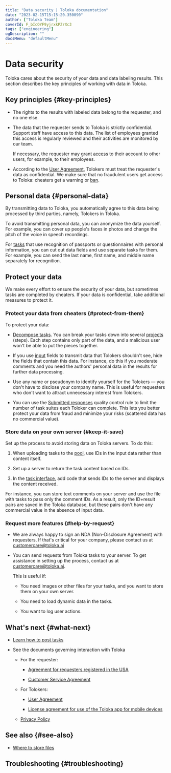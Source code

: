 ```yaml
---
title: "Data security | Toloka documentation"
date: "2023-02-15T15:15:20.350090"
author: ["Toloka Team"]
coverId: F_bIcOYF9yjrxkPZrXc3
tags: ["engineering"]
ogDescription: ""
docsMenu: "defaultMenu"
---
```



# Data security

Toloka cares about the security of your data and data labeling results. This section describes the key principles of working with data in Toloka.

## Key principles {#key-principles}

- The rights to the results with labeled data belong to the requester, and no one else.

- The data that the requester sends to Toloka is strictly confidential. Support staff have access to this data. The list of employees granted this access is regularly reviewed and their activities are monitored by our team.

    <Note mode="warning" title="Warning">

    If necessary, the requester may grant [access](/docs/guide/multiple-access) to their account to other users, for example, to their employees.

    </Note>

- According to the [User Agreement](https://toloka.ai/tolokers/legal/user-agreement), Tolokers must treat the requester's data as confidential. We make sure that no fraudulent users get access to Toloka: cheaters get a warning or [ban](/docs/glossary#banning-tolokers).

## Personal data {#personal-data}

By transmitting data to Toloka, you automatically agree to this data being processed by third parties, namely, Tolokers in Toloka.

To avoid transmitting personal data, you can anonymize the data yourself. For example, you can cover up people's faces in photos and change the pitch of the voice in speech recordings.

For [tasks](/docs/glossary#task) that use recognition of passports or questionnaires with personal information, you can cut out data fields and use separate tasks for them. For example, you can send the last name, first name, and middle name separately for recognition.

## Protect your data

We make every effort to ensure the security of your data, but sometimes tasks are completed by cheaters.
If your data is confidential, take additional measures to protect it.

### Protect your data from cheaters {#protect-from-them}

<TolokaRequesterSourceAntiFraud/>

To protect your data:

- [Decompose tasks](/docs/guide/solution-architecture#concept_o3r_h4g_nlb). You can break your tasks down into several [projects](/docs/glossary#project) (steps). Each step contains only part of the data, and a malicious user won't be able to put the pieces together.

- If you use [input](/docs/glossary#input-output-data) fields to transmit data that Tolokers shouldn't see, hide the fields that contain this data. For instance, do this if you moderate comments and you need the authors' personal data in the results for further data processing.

- Use any name or pseudonym to identify yourself for the Tolokers — you don't have to disclose your company name. This is useful for requesters who don't want to attract unnecessary interest from Tolokers.

- You can use the [Submitted responses](/docs/guide/submitted-answers#rule) quality control rule to limit the number of task suites each Toloker can complete. This lets you better protect your data from fraud and minimize your risks (scattered data has no commercial value).

### Store data on your own server {#keep-it-save}

Set up the process to avoid storing data on Toloka servers. To do this:

1. When uploading tasks to the [pool](/docs/glossary#pool), use IDs in the input data rather than content itself.

1. Set up a server to return the task content based on IDs.

1. In the [task interface](/docs/glossary#task-interface), add code that sends IDs to the server and displays the content received.

For instance, you can store text comments on your server and use the file with tasks to pass only the comment IDs. As a result, only the ID+result pairs are saved in the Toloka database, but these pairs don't have any commercial value in the absence of input data.

### Request more features {#help-by-request}

- We are always happy to sign an NDA (Non-Disclosure Agreement) with requesters. If that's critical for your company, please contact us at [customercare@toloka.ai](/docs/guide/mailto:customercare@toloka.ai)

- You can send requests from Toloka tasks to your server. To get assistance in setting up the process, contact us at [customercare@toloka.ai](/docs/guide/mailto:customercare@toloka.ai).

    This is useful if:

    - You need images or other files for your tasks, and you want to store them on your own server.

    - You need to load dynamic data in the tasks.

    - You want to log user actions.

## What's next {#what-next}

- [Learn how to post tasks](/docs/guide/first-project)

- See the documents governing interaction with Toloka

    - For the requester:

        - [Agreement for requesters registered in the USA](https://toloka.ai/legal/terms_of_offer_usa/)

        - [Customer Service Agreement](https://toloka.ai/legal/customeragreement/)

    - For Tolokers:

        - [User Agreement](https://toloka.ai/tolokers/legal/user-agreement)

        - [License agreement for use of the Toloka app for mobile devices](https://toloka.ai/tolokers/legal/toloka_mobile_agreement)

    - [Privacy Policy](https://toloka.ai/legal/confidential/)

## See also {#see-also}

- [Where to store files](/docs/guide/cloud-storage)

## Troubleshooting {#troubleshooting}

<TroubleshootingTrustedUserBanned/>

<TroubleshootingPhoneBelongsAnotherUser/>

<FaqGiveAccess/>

<FaqBanAndReject/>

<FaqChangeAccountType/>

<FaqChangePhoneNumber/>

<ContactGuideSupport/>
